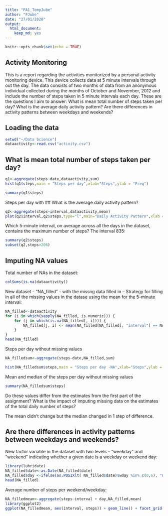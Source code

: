 ---
title: "PA1_TempJube"
author: "FJube"
date: "27/01/2020"
output: 
  html_document: 
    keep_md: yes
---

```{r setup, include=FALSE}
knitr::opts_chunk$set(echo = TRUE)
```
## Activity Monitoring
This is a report regarding the activities monitorized by a personal activity monitoring device. This device collects data at 5 minute intervals through out the day. The data consists of two months of data from an anonymous individual collected during the months of October and November, 2012 and include the number of steps taken in 5 minute intervals each day.
These are the questions I aim to answer: 
What is mean total number of steps taken per day? 
What is the average daily activity pattern? 
Are there differences in activity patterns between weekdays and weekends?

## Loading the data
```{r reading,echo=TRUE}
setwd("~/Data Science")
dataactivity<-read.csv("activity.csv")

```


## What is mean total number of steps taken per day? 
```{r hist,echo=TRUE}
q1<-aggregate(steps~date,dataactivity,sum)
hist(q1$steps,main = "Steps per day",xlab="Steps",ylab = "Freq")

```
```{r summary,echo=TRUE}
summary(q1$steps)
```
Steps per day with
## What is the average daily activity pattern?
```{r plot,echo=TRUE}
q2<-aggregate(steps~interval,dataactivity,mean)
plot(q2$interval,q2$steps,type="l",main="Daily Activity Pattern",xlab = "Interval",ylab = "Average Steps")
```
Which 5-minute interval, on average across all the days in the dataset, contains the maximum number of steps? 
The interval 835:
```{r max,echo=TRUE}
summary(q2$steps)
subset(q2,steps>206)
```
## Imputing NA values
Total number of NAs in the dataset:
```{r NA,echo=TRUE}
colSums(is.na(dataactivity))
```
New dataset - "NA_filled" - with the missng data filled in -- Strategy for filling in all of the missing values in the datase using the mean for the 5-minute interval:
```{r filled,echo=TRUE}
NA_filled<-dataactivity
for (i in which(sapply(NA_filled, is.numeric))) {
    for (j in which(is.na(NA_filled[, i]))) {
        NA_filled[j, i] <- mean(NA_filled[NA_filled[, "interval"] == NA_filled[j, "interval"], i],  na.rm = TRUE)
    }
}
head(NA_filled)
```

Steps per day without missing values
```{r nona,echo=TRUE}
NA_filledsum<-aggregate(steps~date,NA_filled,sum)

hist(NA_filledsum$steps,main = "Steps per day -NA",xlab="Steps",ylab = "Freq")
```

Mean and median of the steps per day without missing values
```{r meanNA,echo=TRUE}
summary(NA_filledsum$steps)
```

 Do these values differ from the estimates from the first part of the assignment? What is the impact of imputing missing data on the estimates of the total daily number of steps?

The mean didn't change but the median changed in 1 step of difference.

## Are there differences in activity patterns between weekdays and weekends?
 New factor variable in the dataset with two levels – “weekday” and “weekend” indicating whether a given date is a weekday or weekend day:
```{r weekday,echo=TRUE}
library(lubridate)
NA_filled$date<-as.Date(NA_filled$date)
NA_filled$day <-ifelse(as.POSIXlt( NA_filled$date)$wday %in% c(0,6), "Weekend", "Weekday")
head(NA_filled)
```
Average number of steps per weekend/weekday:
```{r plot4,echo=TRUE}
NA_filledmean<-aggregate(steps~interval + day,NA_filled,mean)
library(ggplot2)
ggplot(NA_filledmean, aes(interval, steps)) + geom_line() + facet_grid(day ~ .) + xlab("interval") + ylab("number of steps")
```


## 

